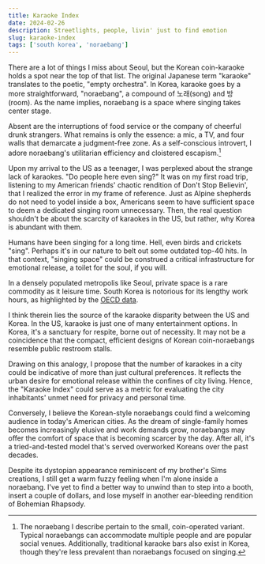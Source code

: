 ```yaml
---
title: Karaoke Index
date: 2024-02-26
description: Streetlights, people, livin' just to find emotion
slug: karaoke-index
tags: ['south korea', 'noraebang']
---
```


There are a lot of things I miss about Seoul, but the Korean coin-karaoke holds a spot near the top of that list. The original Japanese term "karaoke" translates to the poetic, "empty orchestra".
In Korea, karaoke goes by a more straightforward, "noraebang", a compound of 노래(song) and 방(room).
As the name implies, noraebang is a space where singing takes center stage.

Absent are the interruptions of food service or the company of cheerful drunk strangers.
What remains is only the essence: a mic, a TV, and four walls that demarcate a judgment-free zone.
As a self-conscious introvert, I adore noraebang's utilitarian efficiency and cloistered escapism.[^1]

Upon my arrival to the US as a teenager, I was perplexed about the strange lack of karaokes.
"Do people here even sing?"
It was on my first road trip, listening to my American friends' chaotic rendition of Don't Stop Believin', that I realized the error in my frame of reference.
Just as Alpine shepherds do not need to yodel inside a box, Americans seem to have sufficient space to deem a dedicated singing room unnecessary.
Then, the real question shouldn't be about the scarcity of karaokes in the US, but rather, why Korea is abundant with them. 

Humans have been singing for a long time. Hell, even birds and crickets "sing".
Perhaps it's in our nature to belt out some outdated top-40 hits.
In that context, "singing space" could be construed a critical infrastructure for emotional release, a toilet for the soul, if you will.

In a densely populated metropolis like Seoul, private space is a rare commodity as it leisure time.
South Korea is notorious for its lengthy work hours, as highlighted by the [OECD data](https://data.oecd.org/emp/hours-worked.htm).

I think therein lies the source of the karaoke disparity between the US and Korea.
In the US, karaoke is just one of many entertainment options. In Korea, it's a sanctuary for respite, borne out of necessity. 
It may not be a coincidence that the compact, efficient designs of Korean coin-noraebangs resemble public restroom stalls. 

Drawing on this analogy, I propose that the number of karaokes in a city could be indicative of more than just cultural preferences. 
It reflects the urban desire for emotional release within the confines of city living.
Hence, the "Karaoke Index" could serve as a metric for evaluating the city inhabitants' unmet need for privacy and personal time.

Conversely, I believe the Korean-style noraebangs could find a welcoming audience in today's American cities.
As the dream of single-family homes becomes increasingly elusive and work demands grow, noraebangs may offer the comfort of space that is becoming scarcer by the day.
After all, it's a tried-and-tested model that's served overworked Koreans over the past decades.

Despite its dystopian appearance reminiscent of my brother's Sims creations, I still get a warm fuzzy feeling when I'm alone inside a noraebang.
I've yet to find a better way to unwind than to step into a booth, insert a couple of dollars, and lose myself in another ear-bleeding rendition of Bohemian Rhapsody. 

[^1]: The noraebang I describe pertain to the small, coin-operated variant. Typical noraebangs can accommodate multiple people and are popular social venues. Additionally, traditional karaoke bars also exist in Korea, though they're less prevalent than noraebangs focused on singing.
